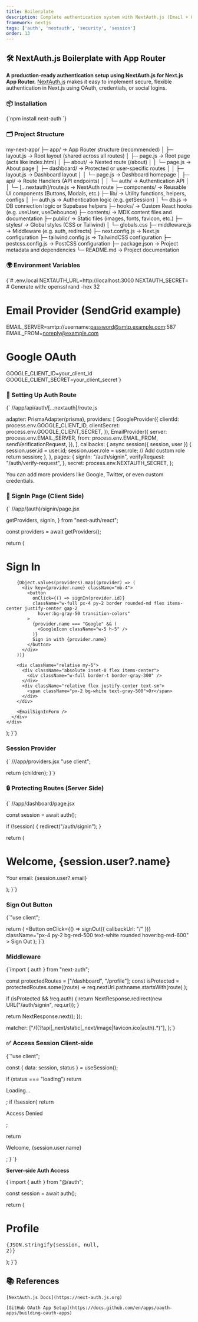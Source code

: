 ```yaml
---
title: Boilerplate
description: Complete authentication system with NextAuth.js (Email + OAuth)
framework: nextjs
tags: ['auth', 'nextauth', 'security', 'session']
order: 13
---
```


## 🛠️ NextAuth.js Boilerplate with App Router

**A production-ready authentication setup using NextAuth.js for Next.js App Router.**
<ProTip> 
[NextAuth.js](https://next-auth.js.org) makes it easy to implement secure, flexible authentication in Next.js using OAuth, credentials, or social logins. 
</ProTip>

### 📦 Installation

<CodeBlock language="md">
{`npm install next-auth
`}
</CodeBlock>

### 🗂️ Project Structure

<FileStructure>
my-next-app/
├─ app/                      → App Router structure (recommended)
│  ├─ layout.js              → Root layout (shared across all routes)
│  ├─ page.js                → Root page (acts like index.html)
│  ├─ about/                 → Nested route (/about)
│  │  └─ page.js             → About page
│  ├─ dashboard/             → Protected or user-specific routes
│  │  ├─ layout.js           → Dashboard layout
│  │  └─ page.js             → Dashboard homepage
│  ├─ api/                   → Route Handlers (API endpoints)
│  │  └─ auth/               → Authentication API
│  │     └─ [...nextauth]/route.js → NextAuth route
├─ components/               → Reusable UI components (Buttons, Modals, etc.)
├─ lib/                      → Utility functions, helpers, configs
│  ├─ auth.js                → Authentication logic (e.g. getSession)
│  └─ db.js                  → DB connection logic or Supabase helpers
├─ hooks/                    → Custom React hooks (e.g. useUser, useDebounce)
├─ contents/                 → MDX content files and documentation
├─ public/                   → Static files (images, fonts, favicon, etc.)
├─ styles/                   → Global styles (CSS or Tailwind)
│  └─ globals.css
├─ middleware.js             → Middleware (e.g. auth, redirects)
├─ next.config.js            → Next.js configuration
├─ tailwind.config.js        → TailwindCSS configuration
├─ postcss.config.js         → PostCSS configuration
├─ package.json              → Project metadata and dependencies
└─ README.md                 → Project documentation

</FileStructure>

### 🌍 Environment Variables

<CodeBlock language="md">
{`# .env.local
NEXTAUTH_URL=http://localhost:3000
NEXTAUTH_SECRET= # Generate with: openssl rand -hex 32

# Email Provider (SendGrid example)
EMAIL_SERVER=smtp://username:password@smtp.example.com:587
EMAIL_FROM=noreply@example.com

# Google OAuth
GOOGLE_CLIENT_ID=your_client_id
GOOGLE_CLIENT_SECRET=your_client_secret`}
</CodeBlock>

### 🔐 Setting Up Auth Route

<CodeBlock language="js">
{`
//app/api/auth/[...nextauth]/route.js


  adapter: PrismaAdapter(prisma),
  providers: [
    GoogleProvider({
      clientId: process.env.GOOGLE_CLIENT_ID,
      clientSecret: process.env.GOOGLE_CLIENT_SECRET,
    }),
    EmailProvider({
      server: process.env.EMAIL_SERVER,
      from: process.env.EMAIL_FROM,
      sendVerificationRequest,
    }),
  ],
  callbacks: {
    async session({ session, user }) {
      session.user.id = user.id;
      session.user.role = user.role; // Add custom role
      return session;
    },
  },
  pages: {
    signIn: "/auth/signin",
    verifyRequest: "/auth/verify-request",
  },
  secret: process.env.NEXTAUTH_SECRET,
};

</CodeBlock>

<Callout type="tip">You can add more providers like Google, Twitter, or even custom credentials.</Callout>


### 💼 SignIn Page (Client Side)


<CodeBlock language="jsx">
{`
//app/(auth)/signin/page.jsx

  getProviders, 
  signIn, 
} from "next-auth/react";

  const providers = await getProviders();
  
  return (
    <div className="min-h-screen flex items-center justify-center bg-gray-50">
      <div className="bg-white p-8 rounded-lg shadow-md w-96">
        <h1 className="text-2xl font-bold mb-6 text-center">Sign In</h1>
        
        {Object.values(providers).map((provider) => (
          <div key={provider.name} className="mb-4">
            <button
              onClick={() => signIn(provider.id)}
              className="w-full px-4 py-2 border rounded-md flex items-center justify-center gap-2
                hover:bg-gray-50 transition-colors"
            >
              {provider.name === "Google" && (
                <GoogleIcon className="w-5 h-5" />
              )}
              Sign in with {provider.name}
            </button>
          </div>
        ))}
        
        <div className="relative my-6">
          <div className="absolute inset-0 flex items-center">
            <div className="w-full border-t border-gray-300" />
          </div>
          <div className="relative flex justify-center text-sm">
            <span className="px-2 bg-white text-gray-500">Or</span>
          </div>
        </div>
        
        <EmailSignInForm />
      </div>
    </div>
  );
}`}
</CodeBlock>

### Session Provider

<CodeBlock language="jsx">
{`
///app/providers.jsx
"use client";


  return <SessionProvider>{children}</SessionProvider>;
}`}
</CodeBlock>

### 🔒 Protecting Routes (Server Side)

<CodeBlock language="jsx">
{`
//app/dashboard/page.jsx


  const session = await auth();
  
  if (!session) {
    redirect("/auth/signin");
  }

  return (
    <div>
      <h1>Welcome, {session.user?.name}</h1>
      <p>Your email: {session.user?.email}</p>
      <SignOutButton />
    </div>
  );
}`}
</CodeBlock>

### Sign Out Button

<CodeBlock language="jsx">
{`"use client";

  return (
    <Button
      onClick={() => signOut({ callbackUrl: "/" })}
      className="px-4 py-2 bg-red-500 text-white rounded hover:bg-red-600"
    >
      Sign Out
    </Button>
  );
}`}
</CodeBlock>

###  Middleware
<CodeBlock language="js">
{`import { auth } from "next-auth";

  const protectedRoutes = ["/dashboard", "/profile"];
  const isProtected = protectedRoutes.some((route) =>
    req.nextUrl.pathname.startsWith(route)
  );

  if (isProtected && !req.auth) {
    return NextResponse.redirect(new URL("/auth/signin", req.url));
  }

  return NextResponse.next();
});

  matcher: ["/((?!api|_next/static|_next/image|favicon.ico|auth).*)"],
};`}
</CodeBlock>

### ✅ Access Session Client-side

<CodeBlock language="jsx">
{`"use client";

  const { data: session, status } = useSession();

  if (status === "loading") return <p>Loading...</p>;
  if (!session) return <p>Access Denied</p>;

  return <p>Welcome, {session.user.name}</p>;
}
`}
</CodeBlock>

**Server-side Auth Access**

<CodeBlock language="jsx">
{`import { auth } from "@/auth";

  const session = await auth();
  
  return (
    <div>
      <h1>Profile</h1>
      <pre>{JSON.stringify(session, null, 2)}</pre>
    </div>
  );
}`}
</CodeBlock>

## 📚 References

    [NextAuth.js Docs](https://next-auth.js.org)

    [GitHub OAuth App Setup](https://docs.github.com/en/apps/oauth-apps/building-oauth-apps)